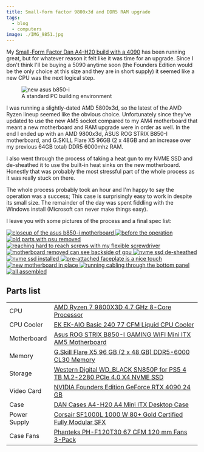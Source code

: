 ```yaml
---
title: Small-form factor 9800x3d and DDR5 RAM upgrade
tags:
  - blog
  - computers
image: ./IMG_9851.jpg
---
```



My [Small-Form Factor Dan A4-H20 build with a 4090](/blog/2023/08-20-4090-in-an-a4-h2o) has been running great, but for
whatever reason it felt like it was time for an upgrade. Since I don't think I'll be buying a 5090 anytime soon (the
Founders Edition would be the only choice at this size and they are in short supply) it seemed like a new CPU was the
next logical step.

<figure class="small right">
  <img src={img9857.src} alt="new asus b850-i" />
  <figcaption>A standard PC building environment</figcaption>
</figure>

I was running a slightly-dated AMD 5800x3d, so the latest of the AMD Ryzen lineup seemed like the obvious choice.
Unfortunately since they've updated to use the new AM5 socket compared to my AM4 motherboard that meant a new
motherboard and RAM upgrade were in order as well. In the end I ended up with an AMD 9800x3d, ASUS ROG STRIX B850-I
motherboard, and G.SKILL Flare X5 96GB (2 x 48GB and an increase over my previous 64GB total) DDR5 6000mhz RAM.

I also went through the process of taking a heat gun to my NVME SSD and de-sheathed it to use the built-in heat sinks on
the new motherboard. Honestly that was probably the most stressful part of the whole process as it was really stuck on
there.

The whole process probably took an hour and I'm happy to say the operation was a success; This case is surprisingly easy
to work in despite its small size. The remainder of the day was spent fiddling with the Windows install (Microsoft can
never make things easy).

I leave you with some pictures of the process and a final spec list:

<LightboxGallery class="wall">
  <a href={img9851.src}>
    <Image class="img-responsive" src={img9851} height={200} alt="closeup of the asus b850-i motherboard" />
  </a>
  <a href={img9845.src}>
    <Image class="img-responsive" src={img9845} height={200} alt="before the operation" />
  </a>
  <a href={img9846.src}>
    <Image class="img-responsive" src={img9846} height={200} alt="old parts with psu removed" />
  </a>
  <a href={img9847.src}>
    <Image
      class="img-responsive"
      src={img9847}
      height={200}
      alt="reaching hard to reach screws with my flexible screwdriver"
    />
  </a>
  <a href={img9848.src}>
    <Image class="img-responsive" src={img9848} height={200} alt="motherboard removed can see backside of gpu" />
  </a>
  <a href={img9854.src}>
    <Image class="img-responsive" src={img9854} height={200} alt="nvme ssd de-sheathed" />
  </a>
  <a href={img9855.src}>
    <Image class="img-responsive" src={img9855} height={200} alt="nvme ssd installed" />
  </a>
  <a href={img9856.src}>
    <Image class="img-responsive" src={img9856} height={200} alt="pre-attached faceplate is a nice touch" />
  </a>
  <a href={img9858.src}>
    <Image class="img-responsive" src={img9858} height={200} alt="new motherboard in place" />
  </a>
  <a href={img9861.src}>
    <Image class="img-responsive" src={img9861} height={200} alt="running cabling through the bottom panel" />
  </a>
  <a href={img9863.src}>
    <Image class="img-responsive" src={img9863} height={200} alt="all assembled" />
  </a>
</LightboxGallery>

## Parts list

<table class="table table-striped">
  <tbody>
    <tr>
      <td class="pcpp-part-list-type">CPU</td>
      <td class="pcpp-part-list-item">
        <a href="https://pcpartpicker.com/product/fPyH99/amd-ryzen-7-9800x3d-47-ghz-8-core-processor-100-1000001084wof">
          AMD Ryzen 7 9800X3D 4.7 GHz 8-Core Processor
        </a>
      </td>
    </tr>
    <tr>
      <td class="pcpp-part-list-type">CPU Cooler</td>
      <td class="pcpp-part-list-item">
        <a href="https://pcpartpicker.com/product/jjytt6/ek-ek-aio-basic-240-77-cfm-liquid-cpu-cooler-ek-aio-basic-240">
          EK EK-AIO Basic 240 77 CFM Liquid CPU Cooler
        </a>
      </td>
    </tr>
    <tr>
      <td class="pcpp-part-list-type">Motherboard</td>
      <td class="pcpp-part-list-item">
        <a href="https://pcpartpicker.com/product/ysJBD3/asus-rog-strix-b850-i-gaming-wifi-mini-itx-am5-motherboard-rog-strix-b850-i-gaming-wifi">
          Asus ROG STRIX B850-I GAMING WIFI Mini ITX AM5 Motherboard
        </a>
      </td>
    </tr>
    <tr>
      <td class="pcpp-part-list-type">Memory</td>
      <td class="pcpp-part-list-item">
        <a href="https://pcpartpicker.com/product/6wzp99/gskill-flare-x5-96-gb-2-x-48-gb-ddr5-6000-cl30-memory-f5-6000j3036f48gx2-fx5">
          G.Skill Flare X5 96 GB (2 x 48 GB) DDR5-6000 CL30 Memory
        </a>
      </td>
    </tr>
    <tr>
      <td class="pcpp-part-list-type">Storage</td>
      <td class="pcpp-part-list-item">
        <a href="https://pcpartpicker.com/product/hFP8TW/western-digital-wd_black-sn850p-for-ps5-4-tb-m2-2280-pcie-40-x4-nvme-solid-state-drive-wdbbyv0040bnc-wrsn">
          Western Digital WD_BLACK SN850P for PS5 4 TB M.2-2280 PCIe 4.0 X4 NVME SSD
        </a>
      </td>
    </tr>
    <tr>
      <td class="pcpp-part-list-type">Video Card</td>
      <td class="pcpp-part-list-item">
        <a href="https://pcpartpicker.com/product/BCGbt6/nvidia-founders-edition-geforce-rtx-4090-24-gb-video-card-900-1g136-2530-000">
          NVIDIA Founders Edition GeForce RTX 4090 24 GB
        </a>
      </td>
    </tr>
    <tr>
      <td class="pcpp-part-list-type">Case</td>
      <td class="pcpp-part-list-item">
        <a href="https://pcpartpicker.com/product/BCcG3C/dan-cases-a4-h20-a4-mini-itx-desktop-case-a4-h20-a4">
          DAN Cases A4-H20 A4 Mini ITX Desktop Case
        </a>
      </td>
    </tr>
    <tr>
      <td class="pcpp-part-list-type">Power Supply</td>
      <td class="pcpp-part-list-item">
        <a href="https://pcpartpicker.com/product/GMbRsY/corsair-sf1000l-1000-w-80-gold-certified-fully-modular-sfx-power-supply-cp-9020246-na">
          Corsair SF1000L 1000 W 80+ Gold Certified Fully Modular SFX
        </a>
      </td>
    </tr>
    <tr>
      <td class="pcpp-part-list-type">Case Fans</td>
      <td class="pcpp-part-list-item">
        <a href="https://pcpartpicker.com/product/YwmmP6/phanteks-ph-f120t30-67-cfm-120-mm-fans-3-pack-ph-f120t30_bg_3p">
          Phanteks PH-F120T30 67 CFM 120 mm Fans 3-Pack
        </a>
      </td>
    </tr>
  </tbody>
</table>
